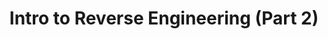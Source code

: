 ---
credit:
- SIGPwny
featured: false
slides: intro_to_rev2.pdf
tags:
- rev
- compilation
- x86
- in-depth
time_start: 2017-10-12T18:00:00.000000-05:00
title: Intro to Reverse Engineering (Part 2)
week_number: 6
---